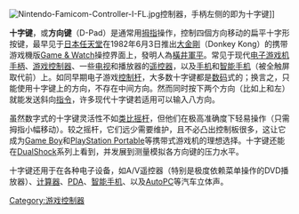 {{expand|time=2014-07-10T16:12:04+00:00}}
{{unreferenced|time=2014-07-10T16:12:04+00:00}}
{{NoteTA
| G1=Games
| G2=IT
}}
{{For|電腦鍵盤的方向鍵|方向键}}
[[File:Nintendo-Famicom-Controller-I-FL.jpg|thumb]]控制器，手柄左侧的即为十字键]]

'''十字键'''，或'''方向键'''（D-Pad）是通常用[[拇指|拇指]]操作，控制四個方向移动的扁平十字形按键，最早见于[[日本|日本]][[任天堂|任天堂]]在1982年6月3日推出[[大金刚_(游戏)|大金剛]]（Donkey Kong）的携带游戏機版[[Game_&_Watch|Game & Watch]]操控界面上，發明人為[[橫井軍平|橫井軍平]]。常见于现代[[电子游戏机|电子游戏机]][[手柄|手柄]]、[[游戏控制器|游戏控制器]]、一些[[电视|电视]]和播放器的[[遥控器|遥控器]]，以及[[手机|手机]]和[[智能手机|智能手机]]（被全触屏取代前）上。如同早期电子游戏[[控制杆|控制杆]]，大多数十字键都是[[数码|数码]]式的；换言之，只能使用十字键上的方向，不存在中间方向。然而同时按下两个方向（比如上和左）就能发送斜向[[指令|指令]]，许多现代十字键若适用可以输入八方向。

虽然数字式的十字键灵活性不如[[类比摇杆|类比摇杆]]，但他们在极高准确度下轻易操作（只需拇指小幅移动）。较之摇杆，它们远少需要维护，且不必凸出控制板很多，这让它成为[[Game_Boy|Game Boy]]和[[PlayStation_Portable|PlayStation Portable]]等携带式游戏机的理想选择。十字键还能在[[DualShock|DualShock]]系列上看到，并发展到测量模拟各方向键的压力水平。

十字键还用于在各种电子设备，如A/V遥控器（特别是极度依赖菜单操作的DVD播放器）、[[计算器|计算器]]、[[PDA|PDA]]、[[智能手机|智能手机]]、以及[[AutoPC|AutoPC]]等汽车立体声。

[[Category:游戏控制器|Category:游戏控制器]]

{{videogame-stub}}